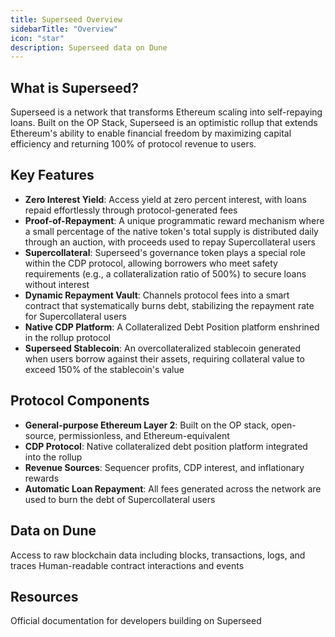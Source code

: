 ```yaml
---
title: Superseed Overview
sidebarTitle: "Overview"
icon: "star"
description: Superseed data on Dune
---
```


## What is Superseed?

Superseed is a network that transforms Ethereum scaling into self-repaying loans. Built on the OP Stack, Superseed is an optimistic rollup that extends Ethereum's ability to enable financial freedom by maximizing capital efficiency and returning 100% of protocol revenue to users.

## Key Features

- **Zero Interest Yield**: Access yield at zero percent interest, with loans repaid effortlessly through protocol-generated fees
- **Proof-of-Repayment**: A unique programmatic reward mechanism where a small percentage of the native token's total supply is distributed daily through an auction, with proceeds used to repay Supercollateral users
- **Supercollateral**: Superseed's governance token plays a special role within the CDP protocol, allowing borrowers who meet safety requirements (e.g., a collateralization ratio of 500%) to secure loans without interest
- **Dynamic Repayment Vault**: Channels protocol fees into a smart contract that systematically burns debt, stabilizing the repayment rate for Supercollateral users
- **Native CDP Platform**: A Collateralized Debt Position platform enshrined in the rollup protocol
- **Superseed Stablecoin**: An overcollateralized stablecoin generated when users borrow against their assets, requiring collateral value to exceed 150% of the stablecoin's value

## Protocol Components

- **General-purpose Ethereum Layer 2**: Built on the OP stack, open-source, permissionless, and Ethereum-equivalent
- **CDP Protocol**: Native collateralized debt position platform integrated into the rollup
- **Revenue Sources**: Sequencer profits, CDP interest, and inflationary rewards
- **Automatic Loan Repayment**: All fees generated across the network are used to burn the debt of Supercollateral users

## Data on Dune

<CardGroup cols={2}>
  <Card title="Raw Data" icon="database" href="/data-catalog/evm/superseed/raw/blocks">
    Access to raw blockchain data including blocks, transactions, logs, and traces
  </Card>
  <Card title="Decoded Data" icon="code" href="/data-catalog/evm/superseed/decoded/overview">
    Human-readable contract interactions and events
  </Card>
</CardGroup>

## Resources

<CardGroup cols={1}>
  <Card title="Superseed Documentation" icon="link" href="https://docs.superseed.xyz/">
    Official documentation for developers building on Superseed
  </Card>
</CardGroup> 